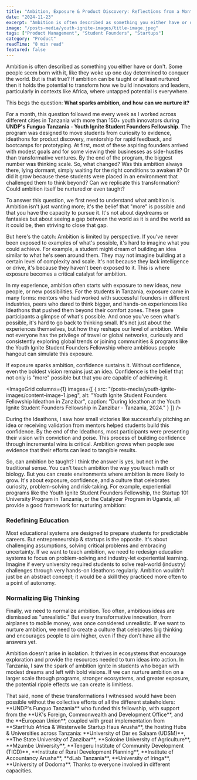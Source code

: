 ```yaml
---
title: "Ambition, Exposure & Product Discovery: Reflections from a Month working with 150+ Innovators in Tanzania"
date: "2024-11-23" 
excerpt: "Ambition is often described as something you either have or don't. Some people seem born with it, like they woke up one day determined to conquer the world. But is that true?"
image: "/posts-media/youth-ignite-images/title-image.jpeg"
tags: ["Product Management", "Student Founders", "Startups"]
category: "Product"
readTime: "8 min read"
featured: false
---
```


<CaseStudySection title="Introduction">

Ambition is often described as something you either have or don't. Some people seem born with it, like they woke up one day determined to conquer the world. But is that true? If ambition can be taught or at least nurtured then it holds the potential to transform how we build innovators and leaders, particularly in contexts like Africa, where untapped potential is everywhere.

This begs the question: **What sparks ambition, and how can we nurture it?**

For a month, this question followed me every week as I worked across different cities in Tanzania with more than 150+ youth innovators during **UNDP's Funguo Tanzania - Youth Ignite Student Founders Fellowship**. The program was designed to move students from curiosity to evidence, ideathons for product discovery, mentorship for rapid feedback, and bootcamps for prototyping. At first, most of these aspiring founders arrived with modest goals and for some viewing their businesses as side-hustles than transformative ventures. By the end of the program, the biggest number was thinking scale. So, what changed? Was this ambition always there, lying dormant, simply waiting for the right conditions to awaken it? Or did it grow because these students were placed in an environment that challenged them to think beyond? Can we replicate this transformation? Could ambition itself be nurtured or even taught?

</CaseStudySection>

<CaseStudySection title="The Nature of Ambition">

To answer this question, we first need to understand what ambition is. Ambition isn't just wanting more; it's the belief that "more" is possible and that you have the capacity to pursue it. It's not about daydreams or fantasies but about seeing a gap between the world as it is and the world as it could be, then striving to close that gap.

<Callout type="info" title="The Perspective Trap">
But here's the catch: Ambition is limited by perspective. If you've never been exposed to examples of what's possible, it's hard to imagine what you could achieve. For example, a student might dream of building an idea similar to what he's seen around them. They may not imagine building at a certain level of complexity and scale. It's not because they lack intelligence or drive, it's because they haven't been exposed to it. This is where exposure becomes a critical catalyst for ambition.
</Callout>

</CaseStudySection>

<CaseStudySection title="The Catalyst: Exposure">

In my experience, ambition often starts with exposure to new ideas, new people, or new possibilities. For the students in Tanzania, exposure came in many forms: mentors who had worked with successful founders in different industries, peers who dared to think bigger, and hands-on experiences like Ideathons that pushed them beyond their comfort zones. These gave participants a glimpse of what's possible. And once you've seen what's possible, it's hard to go back to thinking small. It's not just about the experiences themselves, but how they reshape our level of ambition. While not everyone has the privilege of travel or global networks, curiously and consistently exploring global trends or joining communities & programs like the Youth Ignite Student Founders Fellowship where ambitious people hangout can simulate this exposure.

</CaseStudySection>

<CaseStudySection title="Confidence: The Foundation of Ambition">

If exposure sparks ambition, confidence sustains it. Without confidence, even the boldest vision remains just an idea. Confidence is the belief that not only is "more" possible but that you are capable of achieving it.

<ImageGrid
  columns={1}
  images={[
    {
      src: "/posts-media/youth-ignite-images/content-image-1.jpeg",
      alt: "Youth Ignite Student Founders Fellowship Ideathon in Zanzibar",
      caption: "During Ideathon at the Youth Ignite Student Founders Fellowship in Zanzibar - Tanzania, 2024."
    }
  ]}
/>

During the Ideathons, I saw how small victories like successfully pitching an idea or receiving validation from mentors helped students build this confidence. By the end of the Ideathons, most participants were presenting their vision with conviction and poise. This process of building confidence through incremental wins is critical. Ambition grows when people see evidence that their efforts can lead to tangible results.

</CaseStudySection>

<CaseStudySection title="Scaling Ambition">

So, can ambition be taught? I think the answer is yes, but not in the traditional sense. You can't teach ambition the way you teach math or biology. But you can create environments where ambition is more likely to grow. It's about exposure, confidence, and a culture that celebrates curiosity, problem-solving and risk-taking. For example, experiential programs like the Youth Ignite Student Founders Fellowship, the Startup 101 University Program in Tanzania, or the Catalyzer Program in Uganda, all provide a good framework for nurturing ambition:

### Redefining Education

Most educational systems are designed to prepare students for predictable careers. But entrepreneurship & startups is the opposite. It's about challenging assumptions, solving critical problems and embracing uncertainty. If we want to teach ambition, we need to redesign education systems to focus on problem-solving and industry-let experiential learning. Imagine if every university required students to solve real-world (industry) challenges through very hands-on Ideathons regularly. Ambition wouldn't just be an abstract concept; it would be a skill they practiced more often to a point of autonomy.

### Normalizing Big Thinking

Finally, we need to normalize ambition. Too often, ambitious ideas are dismissed as "unrealistic." But every transformative innovation, from airplanes to mobile money, was once considered unrealistic. If we want to nurture ambition, we need to create a culture that celebrates big thinking and encourages people to aim higher, even if they don't have all the answers yet.

</CaseStudySection>

<CaseStudySection title="Conclusion">

Ambition doesn't arise in isolation. It thrives in ecosystems that encourage exploration and provide the resources needed to turn ideas into action. In Tanzania, I saw the spark of ambition ignite in students who began with modest dreams and left with bold visions. If we can nurture ambition on a larger scale through programs, stronger ecosystems, and greater exposure, the potential ripple effects we can create is limitless.

<Callout type="success" title="Acknowledgments">
That said, none of these transformations I witnessed would have been possible without the collective efforts of all the different stakeholders: **UNDP's Funguo Tanzania** who funded this fellowship, with support from the **UK's Foreign, Commonwealth and Development Office**, and the **European Union**, coupled with great implementation from **StartHub Africa & Westerwelle Startup Haus Arusha**, the hosting Hubs & Universities across Tanzania: **University of Dar es Salaam (UDSM)**, **The State University of Zanzibar**, **Sokoine University of Agriculture**, **Mzumbe University**, **Tengeru Institute of Community Development (TICD)**, **Institute of Rural Development Planning**, **Institute of Accountancy Arusha**, **dLab Tanzania**, **University of Iringa**, **University of Dodoma**. Thanks to everyone involved in different capacities.
</Callout>

</CaseStudySection>
